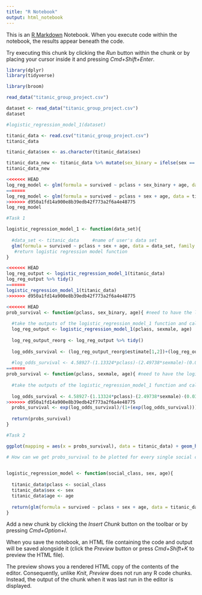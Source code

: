 ```yaml
---
title: "R Notebook"
output: html_notebook
---
```


This is an [R Markdown](http://rmarkdown.rstudio.com) Notebook. When you execute code within the notebook, the results appear beneath the code. 

Try executing this chunk by clicking the *Run* button within the chunk or by placing your cursor inside it and pressing *Cmd+Shift+Enter*. 

```r
library(dplyr)
library(tidyverse)

library(broom)

```

```r
read_data("titanic_group_project.csv")
```

```r
dataset <- read_data("titanic_group_project.csv")
dataset

#logistic_regression_model_1(dataset)
```


```r
titanic_data <- read.csv("titanic_group_project.csv")
titanic_data
```

```r
titanic_data$sex <- as.character(titanic_data$sex)
```


```r
titanic_data_new <- titanic_data %>% mutate(sex_binary = ifelse(sex == "female", 1,0))
titanic_data_new
```

```r
<<<<<<< HEAD
log_reg_model <- glm(formula = survived ~ pclass + sex_binary + age, data = titanic_data_new, family = binomial)
=======
log_reg_model <- glm(formula = survived ~ pclass + sex + age, data = titanic_data, family = binomial)
>>>>>>> d950a1fd14a900e8b39edb42f773a2f6a4e48775
log_reg_model
```

```r
#Task 1

logistic_regression_model_1 <- function(data_set){
  
  #data_set <- titanic_data     #name of user's data set
  glm(formula = survived ~ pclass + sex + age, data = data_set, family = binomial) #need to write function to be conducive to all data sets or just this one? 
   #return logistic regression model function 
}
```

```r
<<<<<<< HEAD
log_reg_output <- logistic_regression_model_1(titanic_data)
log_reg_output %>% tidy()
=======
logistic_regression_model_1(titanic_data)
>>>>>>> d950a1fd14a900e8b39edb42f773a2f6a4e48775
```


```r
<<<<<<< HEAD
prob_survival <- function(pclass, sex_binary, age){ #need to have the logistic_regression_model function as an argument here
  
  #take the outputs of the logistic_regression_model_1 function and calculate the probability of survival
  log_reg_output <- logistic_regression_model_1(pclass, sexmale, age)
  
  log_reg_output_reorg <- log_reg_output %>% tidy()
  
  log_odds_survival <- (log_reg_output_reorg$estimate[1,2])+(log_reg_output_reorg$estimate[2,2])+(log_reg_output$*sex_binary)+(log_reg_output$beta3*age)
  
  #log_odds_survival <- 4.58927-(1.13324*pclass)-(2.49738*sexmale)-(0.03388*age)
=======
prob_survival <- function(pclass, sexmale, age){ #need to have the logistic_regression_model function as an argument here
  
  #take the outputs of the logistic_regression_model_1 function and calculate the probability of survival
  
  log_odds_survival <- 4.58927-(1.13324*pclass)-(2.49738*sexmale)-(0.03388*age)
>>>>>>> d950a1fd14a900e8b39edb42f773a2f6a4e48775
  probs_survival <- exp(log_odds_survival)/(1+(exp(log_odds_survival)))
  
  return(probs_survival)
}
```

```r
#Task 2

ggplot(mapping = aes(x = probs_survival), data = titanic_data) + geom_histogram(binwidth = 1.2, alpha = 0.5)

# How can we get probs_survival to be plotted for every single social class, and age? And what plot should we use? 
       
```


```r
logistic_regression_model <- function(social_class, sex, age){
  
  titanic_data$pclass <- social_class
  titanic_data$sex <- sex
  titanic_data$age <- age
  
  return(glm(formula = survived ~ pclass + sex + age, data = titanic_data_new, family = binomial))
}
```






Add a new chunk by clicking the *Insert Chunk* button on the toolbar or by pressing *Cmd+Option+I*.

When you save the notebook, an HTML file containing the code and output will be saved alongside it (click the *Preview* button or press *Cmd+Shift+K* to preview the HTML file). 

The preview shows you a rendered HTML copy of the contents of the editor. Consequently, unlike *Knit*, *Preview* does not run any R code chunks. Instead, the output of the chunk when it was last run in the editor is displayed.

